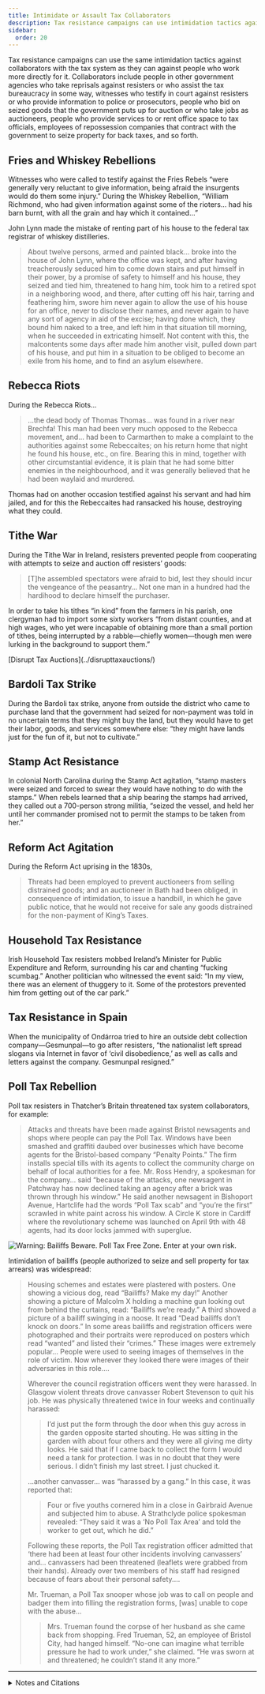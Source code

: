 ```yaml
---
title: Intimidate or Assault Tax Collaborators
description: Tax resistance campaigns can use intimidation tactics against collaborators with the tax system.
sidebar:
  order: 20
---
```


Tax resistance campaigns can use the same intimidation tactics against collaborators with the tax system as they can against people who work more directly for it.
Collaborators include people in other government agencies who take reprisals against resisters or who assist the tax bureaucracy in some way, witnesses who testify in court against resisters or who provide information to police or prosecutors, people who bid on seized goods that the government puts up for auction or who take jobs as auctioneers, people who provide services to or rent office space to tax officials, employees of repossession companies that contract with the government to seize property for back taxes, and so forth.

## <Badge text="Example" size="medium" /> Fries and Whiskey Rebellions

Witnesses who were called to testify against the Fries Rebels “were generally very reluctant to give information, being afraid the insurgents would do them some injury.”
During the Whiskey Rebellion, “William Richmond, who had given information against some of the rioters… had his barn burnt, with all the grain and hay which it contained…”

John Lynn made the mistake of renting part of his house to the federal tax registrar of whiskey distilleries.

> About twelve persons, armed and painted black… broke into the house of John Lynn, where the office was kept, and after having treacherously seduced him to come down stairs and put himself in their power, by a promise of safety to himself and his house, they seized and tied him, threatened to hang him, took him to a retired spot in a neighboring wood, and there, after cutting off his hair, tarring and feathering him, swore him never again to allow the use of his house for an office, never to disclose their names, and never again to have any sort of agency in aid of the excise; having done which, they bound him naked to a tree, and left him in that situation till morning, when he succeeded in extricating himself.
> Not content with this, the malcontents some days after made him another visit, pulled down part of his house, and put him in a situation to be obliged to become an exile from his home, and to find an asylum elsewhere.

## <Badge text="Example" size="medium" /> Rebecca Riots

During the Rebecca Riots…

> …the dead body of Thomas Thomas… was found in a river near Brechfa!
> This man had been very much opposed to the Rebecca movement, and… had been to Carmarthen to make a complaint to the authorities against some Rebeccaites; on his return home that night he found his house, etc., on fire.
> Bearing this in mind, together with other circumstantial evidence, it is plain that he had some bitter enemies in the neighbourhood, and it was generally believed that he had been waylaid and murdered.

Thomas had on another occasion testified against his servant and had him jailed, and for this the Rebeccaites had ransacked his house, destroying what they could.

## <Badge text="Example" size="medium" /> Tithe War

During the Tithe War in Ireland, resisters prevented people from cooperating with attempts to seize and auction off resisters’ goods:

> [T]he assembled spectators were afraid to bid, lest they should incur the vengeance of the peasantry…
> Not one man in a hundred had the hardihood to declare himself the purchaser.

In order to take his tithes “in kind” from the farmers in his parish, one clergyman had to import some sixty workers “from distant counties, and at high wages, who yet were incapable of obtaining more than a small portion of tithes, being interrupted by a rabble—chiefly women—though men were lurking in the background to support them.”

<Aside type="note" title="See also">
[Disrupt Tax Auctions](../disrupttaxauctions/)
</Aside>

## <Badge text="Example" size="medium" /> Bardoli Tax Strike

During the Bardoli tax strike, anyone from outside the district who came to purchase land that the government had seized for non-payment was told in no uncertain terms that they might buy the land, but they would have to get their labor, goods, and services somewhere else: “they might have lands just for the fun of it, but not to cultivate.”

## <Badge text="Example" size="medium" /> Stamp Act Resistance

In colonial North Carolina during the Stamp Act agitation, “stamp masters were seized and forced to swear they would have nothing to do with the stamps.”
When rebels learned that a ship bearing the stamps had arrived, they called out a 700-person strong militia, “seized the vessel, and held her until her commander promised not to permit the stamps to be taken from her.”

## <Badge text="Example" size="medium" /> Reform Act Agitation

During the Reform Act uprising in the 1830s,

> Threats had been employed to prevent auctioneers from selling distrained goods; and an auctioneer in Bath had been obliged, in consequence of intimidation, to issue a handbill, in which he gave public notice, that he would not receive for sale any goods distrained for the non-payment of King’s Taxes.

## <Badge text="Example" size="medium" /> Household Tax Resistance

Irish Household Tax resisters mobbed Ireland’s Minister for Public Expenditure and Reform, surrounding his car and chanting “fucking scumbag.”
Another politician who witnessed the event said:
“In my view, there was an element of thuggery to it.
Some of the protestors prevented him from getting out of the car park.”

## <Badge text="Example" size="medium" /> Tax Resistance in Spain

When the municipality of Ondárroa tried to hire an outside debt collection company—Gesmunpal—to go after resisters, “the nationalist left spread slogans via Internet in favor of ‘civil disobedience,’ as well as calls and letters against the company.
Gesmunpal resigned.”

## <Badge text="Example" size="medium" /> Poll Tax Rebellion

Poll tax resisters in Thatcher’s Britain threatened tax system collaborators, for example:

> Attacks and threats have been made against Bristol newsagents and shops where people can pay the Poll Tax.
> Windows have been smashed and graffiti daubed over businesses which have become agents for the Bristol-based company “Penalty Points.”
> The firm installs special tills with its agents to collect the community charge on behalf of local authorities for a fee.
> Mr. Ross Hendry, a spokesman for the company… said “because of the attacks, one newsagent in Patchway has now declined taking an agency after a brick was thrown through his window.”
> He said another newsagent in Bishoport Avenue, Hartclife had the words “Poll Tax scab” and “you’re the first” scrawled in white paint across his window.
> A Circle K store in Cardiff where the revolutionary scheme was launched on April 9th with 48 agents, had its door locks jammed with superglue.

![Warning: Bailiffs Beware. Poll Tax Free Zone. Enter at your own risk.](../../../assets/bailiffs-beware.gif)

Intimidation of bailiffs (people authorized to seize and sell property for tax arrears) was widespread:

> Housing schemes and estates were plastered with posters.
> One showing a vicious dog, read “Bailiffs? Make my day!”
> Another showing a picture of Malcolm X holding a machine gun looking out from behind the curtains, read: “Bailiffs we’re ready.”
> A third showed a picture of a bailiff swinging in a noose.
> It read “Dead bailiffs don’t knock on doors.”
> In some areas bailiffs and registration officers were photographed and their portraits were reproduced on posters which read “wanted” and listed their “crimes.”
> These images were extremely popular…
> People were used to seeing images of themselves in the role of victim.
> Now wherever they looked there were images of their adversaries in this role.…
>
> Wherever the council registration officers went they were harassed.
> In Glasgow violent threats drove canvasser Robert Stevenson to quit his job.
> He was physically threatened twice in four weeks and continually harassed:
>
> > I’d just put the form through the door when this guy across in the garden opposite started shouting.
> > He was sitting in the garden with about four others and they were all giving me dirty looks.
> > He said that if I came back to collect the form I would need a tank for protection.
> > I was in no doubt that they were serious. I didn’t finish my last street. I just chucked it.
>
> …another canvasser… was “harassed by a gang.”
> In this case, it was reported that:
>
> > Four or five youths cornered him in a close in Gairbraid Avenue and subjected him to abuse.
> > A Strathclyde police spokesman revealed: “They said it was a ‘No Poll Tax Area’ and told the worker to get out, which he did.”
>
> Following these reports, the Poll Tax registration officer admitted that ‘there had been at least four other incidents involving canvassers’ and… canvassers had been threatened (leaflets were grabbed from their hands).
> Already over two members of his staff had resigned because of fears about their personal safety.…
>
> Mr. Trueman, a Poll Tax snooper whose job was to call on people and badger them into filling the registration forms, [was] unable to cope with the abuse…
>
> > Mrs. Trueman found the corpse of her husband as she came back from shopping.
> > Fred Trueman, 52, an employee of Bristol City, had hanged himself.
> > “No-one can imagine what terrible pressure he had to work under,” she claimed.
> > “He was sworn at and threatened; he couldn’t stand it any more.”

---

<details>
<summary>Notes and Citations</summary>

* Davis, W.W.H. <i>The Fries Rebellion</i> (1899), [p. 45](https://archive.org/details/friesrebellion1700dav/page/45/mode/1up)
* Hamilton, Alexander “Report on Opposition to Internal Duties” (5 August 1794) <i>The Works of Alexander Hamilton</i>, Vol. IV (1850), [pp. 578–99](https://archive.org/details/worksalexanderh13hamigoog/page/578/mode/1up)
* Evans, Henry Tobit <i>Rebecca Riots!</i> (2010 ed.), p. 17
* Fitzpatrick, William John <i>The Life, Times, and Correspondence of the Right Rev. Dr. Doyle</i>, Vol. II (1862) [pp. 404–05](https://archive.org/details/lifetimesandcor05fitzgoog/page/404/mode/2up)
* Desai, Mahadev <i>The Story of Bardoli</i> (1929) [pp. 170–71](https://archive.org/details/in.ernet.dli.2015.122169/page/n188/mode/1up)
* Saunders, William L. <i>Lessons from Our North Carolina Records</i> (1889) [p. 10](https://archive.org/details/lessonsfromourno00saun/page/10/mode/1up)
* <i>Hansard’s Parliamentary Debates</i>, Third Series, Vol. VIII (1832) p. 702
* [“Minister Howlin and Tommy Carr (84) branded scumbags”](https://www.independent.ie/regionals/wexford/news/minister-howlin-and-tommy-carr-84-branded-scumbags/27731383.html) <i>Wexford People</i> 29 February 2012
* Astui, Iratxe “Finaliza en Ondarroa el boicot fiscal sin afrontar los impagos” <i>El Correo</i> 19 July 2011 (translation mine)
* Burns, Danny <i>Poll Tax Rebellion</i> AK Press (1992), pp. 65–66, 130, 132 (quoting from the <i>Bristol Evening Post</i> 10 May 1990, the <i>Glasgow Evening Times</i> 9 July 1988, and <i>Der Spiegel</i> 5 March 1990)

</details>
